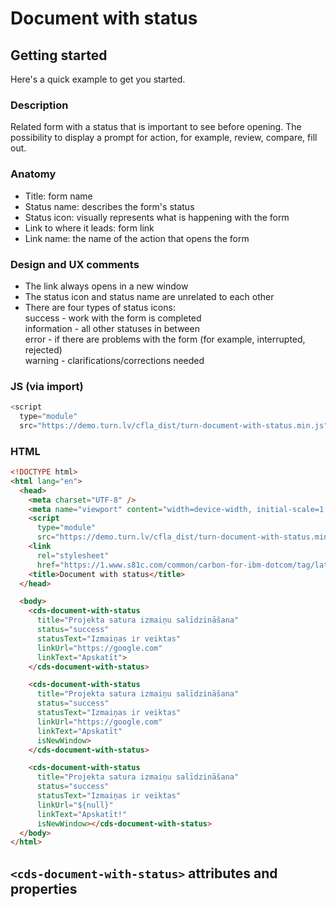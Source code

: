 
# Document with status

## Getting started

Here's a quick example to get you started.

### Description

Related form with a status that is important to see before opening. The
possibility to display a prompt for action, for example, review, compare, fill
out.

### Anatomy

- Title: form name
- Status name: describes the form's status
- Status icon: visually represents what is happening with the form
- Link to where it leads: form link
- Link name: the name of the action that opens the form

### Design and UX comments

- The link always opens in a new window
- The status icon and status name are unrelated to each other
- There are four types of status icons:  
  success - work with the form is completed  
  information - all other statuses in between  
  error - if there are problems with the form (for example, interrupted,
  rejected)  
  warning - clarifications/corrections needed

### JS (via import)

```javascript
<script
  type="module"
  src="https://demo.turn.lv/cfla_dist/turn-document-with-status.min.js"></script>
```

### HTML

```html
<!DOCTYPE html>
<html lang="en">
  <head>
    <meta charset="UTF-8" />
    <meta name="viewport" content="width=device-width, initial-scale=1.0" />
    <script
      type="module"
      src="https://demo.turn.lv/cfla_dist/turn-document-with-status.min.js"></script>
    <link
      rel="stylesheet"
      href="https://1.www.s81c.com/common/carbon-for-ibm-dotcom/tag/latest/plex.css" />
    <title>Document with status</title>
  </head>

  <body>
    <cds-document-with-status
      title="Projekta satura izmaiņu salīdzināšana"
      status="success"
      statusText="Izmaiņas ir veiktas"
      linkUrl="https://google.com"
      linkText="Apskatīt">
    </cds-document-with-status>

    <cds-document-with-status
      title="Projekta satura izmaiņu salīdzināšana"
      status="success"
      statusText="Izmaiņas ir veiktas"
      linkUrl="https://google.com"
      linkText="Apskatīt"
      isNewWindow>
    </cds-document-with-status>

    <cds-document-with-status
      title="Projekta satura izmaiņu salīdzināšana"
      status="success"
      statusText="Izmaiņas ir veiktas"
      linkUrl="${null}"
      linkText="Apskatīt!"
      isNewWindow></cds-document-with-status>
  </body>
</html>
```

## `<cds-document-with-status>` attributes and properties

<Props of="cds-document-with-status" />
